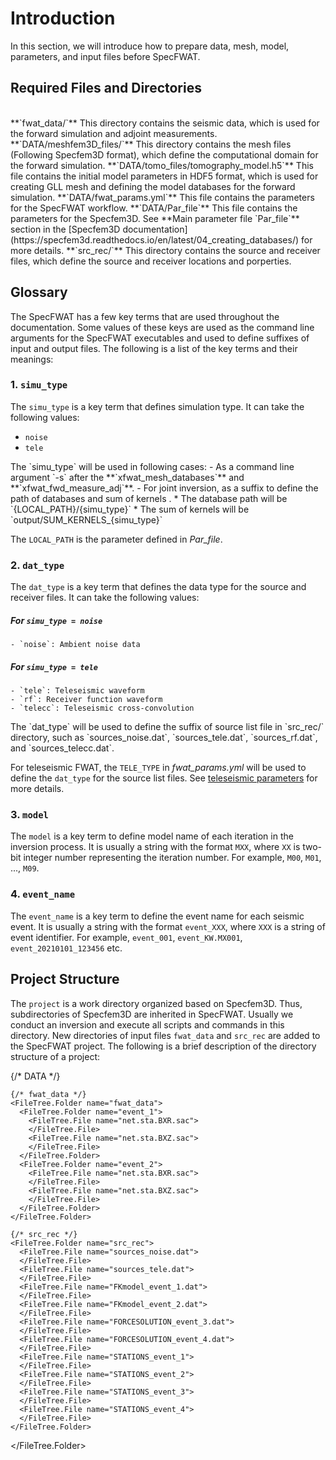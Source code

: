
# Introduction

In this section, we will introduce how to prepare data, mesh, model, parameters, and input files before SpecFWAT.

## Required Files and Directories
<br/>
<div className='grid grid-cols-2 sm:grid-cols-2 mx-auto w-full gap-4'>
  <Link href="/docs/preparation/data" className="block h-full">
    <Card className="hover:shadow-lg dark:hover:shadow-none dark:hover:ring-4 dark:hover:ring-slate-800 cursor-pointer h-full">
      <CardHeader className="text-left items-start ">
        **`fwat_data/`**
        <CardDescription >
        This directory contains the seismic data, which is used for the forward simulation and adjoint measurements.
        </CardDescription>
      </CardHeader>
    </Card>
  </Link>
  <Link href="/docs/preparation/mesh" className="block h-full">
    <Card className="hover:shadow-lg dark:hover:shadow-none dark:hover:ring-4 dark:hover:ring-slate-800 cursor-pointer h-full">
      <CardHeader className="text-left items-start ">
        **`DATA/meshfem3D_files/`**
        <CardDescription >
          This directory contains the mesh files (Following Specfem3D format), which define the computational domain for the forward simulation.
        </CardDescription>
      </CardHeader>
    </Card>
  </Link>
  <Link href="/docs/preparation/model" className="block h-full">
    <Card className="hover:shadow-lg dark:hover:shadow-none dark:hover:ring-4 dark:hover:ring-slate-800 cursor-pointer h-full">
      <CardHeader className="text-left items-start ">
        **`DATA/tomo_files/tomography_model.h5`**
        <CardDescription >
          This file contains the initial model parameters in HDF5 format, which is used for creating GLL mesh and defining the model databases for the forward simulation.
        </CardDescription>
      </CardHeader>
    </Card>
  </Link>
  <Link href="/docs/preparation/parameter" className="block h-full">
    <Card className="hover:shadow-lg dark:hover:shadow-none dark:hover:ring-4 dark:hover:ring-slate-800 cursor-pointer h-full">
      <CardHeader className="text-left items-start">
        **`DATA/fwat_params.yml`**
        <CardDescription >
          This file contains the parameters for the SpecFWAT workflow.
        </CardDescription>
      </CardHeader>
    </Card>
  </Link>
  <Link href="https://specfem3d.readthedocs.io/en/latest/04_creating_databases/" target="_blank" rel="noopener noreferrer" className="block h-full" >
    <Card className="hover:shadow-lg dark:hover:shadow-none dark:hover:ring-4 dark:hover:ring-slate-800 cursor-pointer h-full">
      <CardHeader className="text-left items-start ">
        **`DATA/Par_file`**
        <CardDescription >
          This file contains the parameters for the Specfem3D. See **Main parameter file `Par_file`** section in the [Specfem3D documentation](https://specfem3d.readthedocs.io/en/latest/04_creating_databases/) for more details.
        </CardDescription>
      </CardHeader>
    </Card>
  </Link>
  <Link href="/docs/preparation/src_rec" className="block h-full">
    <Card className="hover:shadow-lg dark:hover:shadow-none dark:hover:ring-4 dark:hover:ring-slate-800 cursor-pointer h-full">
      <CardHeader className="text-left items-start ">
        **`src_rec/`**
        <CardDescription >
          This directory contains the source and receiver files, which define the source and receiver locations and porperties.
        </CardDescription>
      </CardHeader>
    </Card>
  </Link>
</div>

## Glossary

The SpecFWAT has a few key terms that are used throughout the documentation. Some values of these keys are used as the command line arguments for the SpecFWAT executables and used to define suffixes of input and output files. The following is a list of the key terms and their meanings:

### 1. `simu_type`
  The `simu_type` is a key term that defines simulation type. It can take the following values:
  - `noise`
  - `tele`

<Callout>
  The `simu_type` will be used in following cases:
  - As a command line argument `-s` after the **`xfwat_mesh_databases`** and **`xfwat_fwd_measure_adj`**. 
  - For joint inversion, as a suffix to define the path of databases and sum of kernels .
    * The database path will be `{LOCAL_PATH}/{simu_type}`
    * The sum of kernels will be `output/SUM_KERNELS_{simu_type}`

  The `LOCAL_PATH` is the parameter defined in *Par_file*.
</Callout>

### 2. `dat_type`

  The `dat_type` is a key term that defines the data type for the source and receiver files. It can take the following values:
  
  ##### For `simu_type = noise`
    - `noise`: Ambient noise data

  ##### For `simu_type = tele`
    - `tele`: Teleseismic waveform
    - `rf`: Receiver function waveform
    - `telecc`: Teleseismic cross-convolution

<Callout>
  The `dat_type` will be used to define the suffix of source list file in `src_rec/` directory, such as `sources_noise.dat`, `sources_tele.dat`, `sources_rf.dat`, and `sources_telecc.dat`.

  For teleseismic FWAT, the `TELE_TYPE` in *fwat_params.yml* will be used to define the `dat_type` for the source list files. See [teleseismic parameters](../docs/preparation/parameter#adjoint-source-1) for more details.
</Callout>

### 3. `model`
  The `model` is a key term to define model name of each iteration in the inversion process. It is usually a string with the format `MXX`, where `XX` is two-bit integer number representing the iteration number. For example, `M00`, `M01`, ..., `M09`.

### 4. `event_name`
  The `event_name` is a key term to define the event name for each seismic event. It is usually a string with the format `event_XXX`, where `XXX` is a string of event identifier. For example, `event_001`, `event_KW.MX001`, `event_20210101_123456` etc.

## Project Structure

The `project` is a work directory organized based on Specfem3D. Thus, subdirectories of Specfem3D are inherited in SpecFWAT. Usually we conduct an inversion and execute all scripts and commands in this directory. New directories of input files `fwat_data` and `src_rec` are added to the SpecFWAT project. The following is a brief description of the directory structure of a project:

<FileTree>
  <FileTree.Folder name="project" defaultOpen>
    {/* DATA */}
    <FileTree.Folder name="DATA" >
      <FileTree.Folder name="meshfem3D_files">
        <FileTree.File name="Mesh_Par_file.$simu_type">
        </FileTree.File>
        <FileTree.File name="interface.dat">
        </FileTree.File>
        <FileTree.File name="topo.dat">
        </FileTree.File>
      </FileTree.Folder>
      <FileTree.Folder name="tomo_files">
        <FileTree.File name="tomography_model.h5">
        </FileTree.File>
      </FileTree.Folder>
      <FileTree.File name="fwat_params.yml">
      </FileTree.File>
      <FileTree.File name="Par_file">
      </FileTree.File>
    </FileTree.Folder>
  
    {/* fwat_data */}
    <FileTree.Folder name="fwat_data">
      <FileTree.Folder name="event_1">
        <FileTree.File name="net.sta.BXR.sac">
        </FileTree.File>
        <FileTree.File name="net.sta.BXZ.sac">
        </FileTree.File>
      </FileTree.Folder>
      <FileTree.Folder name="event_2">
        <FileTree.File name="net.sta.BXR.sac">
        </FileTree.File>
        <FileTree.File name="net.sta.BXZ.sac">
        </FileTree.File>
      </FileTree.Folder>
    </FileTree.Folder>
  
    {/* src_rec */}
    <FileTree.Folder name="src_rec">
      <FileTree.File name="sources_noise.dat">
      </FileTree.File>
      <FileTree.File name="sources_tele.dat">
      </FileTree.File>
      <FileTree.File name="FKmodel_event_1.dat">
      </FileTree.File>
      <FileTree.File name="FKmodel_event_2.dat">
      </FileTree.File>
      <FileTree.File name="FORCESOLUTION_event_3.dat">
      </FileTree.File>
      <FileTree.File name="FORCESOLUTION_event_4.dat">
      </FileTree.File>
      <FileTree.File name="STATIONS_event_1">
      </FileTree.File>
      <FileTree.File name="STATIONS_event_2">
      </FileTree.File>
      <FileTree.File name="STATIONS_event_3">
      </FileTree.File>
      <FileTree.File name="STATIONS_event_4">
      </FileTree.File>
    </FileTree.Folder>
  </FileTree.Folder>
</FileTree>